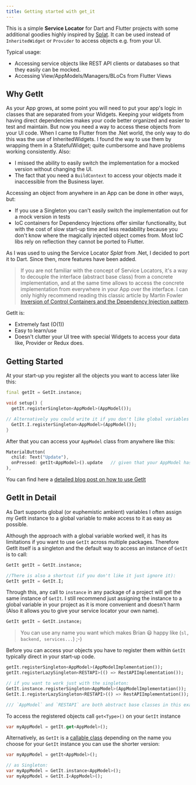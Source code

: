 ```yaml
---
title: Getting started with get_it
---
```



This is a simple **Service Locator** for Dart and Flutter projects with some additional goodies highly inspired by [Splat](https://github.com/reactiveui/splat). It can be used instead of `InheritedWidget` or `Provider` to access objects e.g. from your UI.

Typical usage:

- Accessing service objects like REST API clients or databases so that they easily can be mocked.
- Accessing View/AppModels/Managers/BLoCs from Flutter Views

## Why GetIt

As your App grows, at some point you will need to put your app's logic in classes that are separated from your Widgets. Keeping your widgets from having direct dependencies makes your code better organized and easier to test and maintain.
But now you need a way to access these objects from your UI code. When I came to Flutter from the .Net world, the only way to do this was the use of InheritedWidgets. I found the way to use them by wrapping them in a StatefulWidget; quite cumbersome and have problems working consistently. Also:

- I missed the ability to easily switch the implementation for a mocked version without changing the UI.
- The fact that you need a `BuildContext` to access your objects made it inaccessible from the Business layer.

Accessing an object from anywhere in an App can be done in other ways, but:

- If you use a Singleton you can't easily switch the implementation out for a mock version in tests
- IoC containers for Dependency Injections offer similar functionality, but with the cost of slow start-up time and less readability because you don't know where the magically injected object comes from. Most IoC libs rely on reflection they cannot be ported to Flutter.

As I was used to using the Service Locator _Splat_ from .Net, I decided to port it to Dart. Since then, more features have been added.

> If you are not familiar with the concept of Service Locators, it's a way to decouple the interface (abstract base class) from a concrete implementation, and at the same time allows to access the concrete implementation from everywhere in your App over the interface.
> I can only highly recommend reading this classic article by Martin Fowler [Inversion of Control Containers and the Dependency Injection pattern](https://martinfowler.com/articles/injection.html).

GetIt is:

- Extremely fast (O(1))
- Easy to learn/use
- Doesn't clutter your UI tree with special Widgets to access your data like, Provider or Redux does.


## Getting Started

At your start-up you register all the objects you want to access later like this:

```dart
final getIt = GetIt.instance;

void setup() {
  getIt.registerSingleton<AppModel>(AppModel());

// Alternatively you could write it if you don't like global variables
  GetIt.I.registerSingleton<AppModel>(AppModel());
}
```

After that you can access your `AppModel` class from anywhere like this:

```dart
MaterialButton(
  child: Text("Update"),
  onPressed: getIt<AppModel>().update   // given that your AppModel has a method update
),
```

You can find here a [detailed blog post on how to use GetIt](https://blog.burkharts.net/one-to-find-them-all-how-to-use-service-locators-with-flutter)

## GetIt in Detail

As Dart supports global (or euphemistic ambient) variables I often assign my GetIt instance to a global variable to make access to it as easy as possible.

Although the approach with a global variable worked well, it has its limitations if you want to use `GetIt` across multiple packages. Therefore GetIt itself is a singleton and the default way to access an instance of `GetIt` is to call:

```dart
GetIt getIt = GetIt.instance;

//There is also a shortcut (if you don't like it just ignore it):
GetIt getIt = GetIt.I;
```

Through this, any call to `instance` in any package of a project will get the same instance of `GetIt`. I still recommend just assigning the instance to a global variable in your project as it is more convenient and doesn't harm (Also it allows you to give your service locator your own name).

```dart
GetIt getIt = GetIt.instance;
```

> You can use any name you want which makes Brian :smiley: happy like (`sl, backend, services...`) ;-)

Before you can access your objects you have to register them within `GetIt` typically direct in your start-up code.


```dart
getIt.registerSingleton<AppModel>(AppModelImplementation());
getIt.registerLazySingleton<RESTAPI>(() => RestAPIImplementation());

// if you want to work just with the singleton:
GetIt.instance.registerSingleton<AppModel>(AppModelImplementation());
GetIt.I.registerLazySingleton<RESTAPI>(() => RestAPIImplementation());

/// `AppModel` and `RESTAPI` are both abstract base classes in this example
```

To access the registered objects call `get<Type>()` on your `GetIt` instance

```dart
var myAppModel = getIt.get<AppModel>();
```

Alternatively, as `GetIt` is a [callable class](https://www.w3adda.com/dart-tutorial/dart-callable-classes) depending on the name you choose for your `GetIt` instance you can use the shorter version:

```dart
var myAppModel = getIt<AppModel>();

// as Singleton:
var myAppModel = GetIt.instance<AppModel>();
var myAppModel = GetIt.I<AppModel>();
```